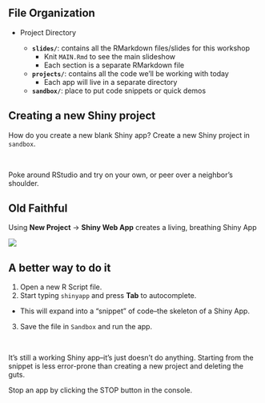 ## File Organization

- Project Directory

  - **`slides/`**: contains all the RMarkdown files/slides for this workshop
    - Knit `MAIN.Rmd` to see the main slideshow
    - Each section is a separate RMarkdown file

  - **`projects/`**: contains all the code we'll be working with today
    - Each app will live in a separate directory

  - **`sandbox/`**: place to put code snippets or quick demos
  
## Creating a new Shiny project

How do you create a new blank Shiny app? Create a new Shiny project in `sandbox`.

<br>

Poke around RStudio and try on your own, or peer over a neighbor's shoulder.

## Old Faithful

Using **New Project** -> **Shiny Web App** creates a living, breathing Shiny App

![](images/old-faithful.png)

## A better way to do it

1. Open a new R Script file.
2. Start typing `shinyapp` and press **Tab** to autocomplete.
  - This will expand into a "snippet" of code--the skeleton of a Shiny App.
3. Save the file in `Sandbox` and run the app.

<br>

It's still a working Shiny app--it's just doesn't do anything. Starting from the snippet is less error-prone than creating a new project and deleting the guts.

Stop an app by clicking the STOP button in the console.